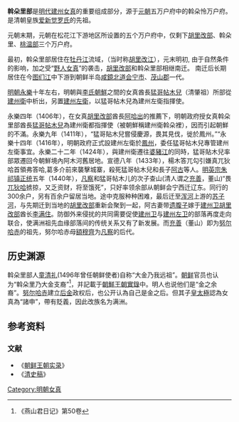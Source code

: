 '''斡朵里部'''是[[明代|明代]][[建州女真|建州女真]]的重要组成部分，源于[[元朝|元朝]]五万户府中的斡朵怜万户府。是清朝皇族[[爱新觉罗氏|爱新觉罗氏]]的先祖。

元朝末期，元朝在松花江下游地区所设置的五个万户府中，仅剩下[[胡里改部|胡里改部]]、斡朵里、[[桃温部|桃温部]]三个万户府。

最初，斡朵里部居住在[[牡丹江|牡丹江]]流域，（当时称[[胡里改江|胡里改江]]），元末明初, 由于自然条件的影响，加之受“[[野人女真|野人女真]]”的袭击，[[胡里改部|胡里改部]]和斡朵里部相继南迁。 南迁后长期居住在今[[图们江|图们江]]中下游到朝鲜半岛[[咸鏡北道|咸鏡北道]][[会宁市|会宁市]]、[[茂山郡|茂山郡]]一代。

[[明朝|明朝]][[永乐_(明朝)|永樂]]十年左右，明朝與[[李氏朝鮮|李氏朝鮮]]之間的女真酋長[[孟特穆|猛哥帖木兒]]（清肇祖）所部從[[建州衛|建州衛]]中析出，另置[[建州左衛|建州左衛]]，以猛哥帖木兒為建州左衛指揮使。

永樂四年（1406年），在女真[[胡里改部|胡里改部]]酋長[[阿哈出|阿哈出]]的推薦下，明朝政府授女真斡朵里部酋長[[孟特穆|猛哥帖木兒]]為建州衛都指揮使（被朝鮮稱建州衛斡朵裡），因而引起朝鮮的不滿。永樂九年（1411年），“猛哥貼木兒嘗侵慶源，畏其見伐，徙於鳳州。”“永樂十四年（1416年），明朝政府正式設建州左衛於[[鳳州|鳳州]]，委任猛哥帖木兒專管建州左衛事宜。永樂二十二年（1424年），與建州衛遷往[[婆豬江|婆豬江]]的同時，猛哥貼木兒率部眾遷回今朝鮮境內阿木河舊居地。宣德八年（1433年），楊木答兀勾引嫌真兀狄哈首領弗答哈,葛多介前來襲擊城寨，殺死猛哥帖木兒和長子[[阿古|阿古]]等人。[[明英宗|明英宗]][[朱祁镇|朱祁镇]][[正统_(年号)|正统]]五年（1440年），[[愛新覺羅凡察|凡察]]和猛哥帖木儿的次子查山(清人谓之[[充善|充善]]，董山)“畏[[兀狄哈|兀狄哈]]掳掠，又乏资财，将至饿死”，只好率领余部从朝鲜会宁西迁辽东。同行的300余户，另有百余户留居当地。途中克服种种困难，最后迁至[[浑河|浑河]]上游的[[苏子河|苏子河]]，与先期迁到当地的[[胡里改部|胡里改部]]重新会聚到一起，阿古妻带[[遗腹子|遗腹子]]嫁于[[建州卫|建州卫]][[胡里改部|胡里改部]]酋长[[李满住|李满住]]。防御外来侵扰的共同需要促使[[建州卫|建州卫]]与[[建州左卫|建州左卫]]的部落再度走向联合，使满洲祖先血缘部落间的传统关系又有了新发展。而[[充善|充善]]（董山）即为[[努尔哈赤|努尔哈赤]]的祖先，努尔哈赤母[[宣皇后_(清朝)|額穆齊]]为[[凡察|凡察]]的后代。

==历史渊源==

斡朵里部人[[童清礼|童清礼]](1496年曾任朝鲜使者)自称“大金乃我远祖”。[[朝鲜|朝鲜]]官员也认为“斡朵里乃大金支裔”<ref>《燕山君日记》第50卷</ref>，并記載于[[朝鮮王朝實錄|朝鮮王朝實錄]]中。明人也说他们是“金之余裔”。[[努尔哈赤|努尔哈赤]]建立[[后金|后金]]政权后，也公开认為自己是金之后。但其子[[皇太極|皇太極]]認為女真為“諸申”，帶有貶義，因此改族名为满洲。

==参考资料==
{{Reflist|30em}}
=== 文献 ===
*《[[朝鲜王朝实录|朝鲜王朝实录]]》
*《[[清史稿|清史稿]]》

[[Category:明朝女真|Category:明朝女真]]